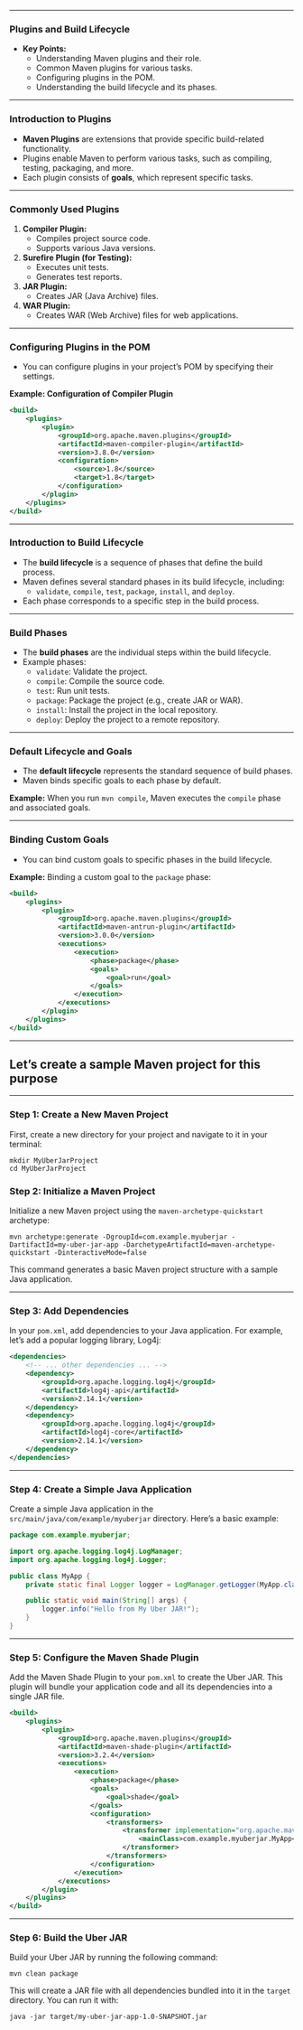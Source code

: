 
---

### Plugins and Build Lifecycle

- **Key Points:**
  - Understanding Maven plugins and their role.
  - Common Maven plugins for various tasks.
  - Configuring plugins in the POM.
  - Understanding the build lifecycle and its phases.

---

### Introduction to Plugins

- **Maven Plugins** are extensions that provide specific build-related functionality.
- Plugins enable Maven to perform various tasks, such as compiling, testing, packaging, and more.
- Each plugin consists of **goals**, which represent specific tasks.

---

### Commonly Used Plugins

1. **Compiler Plugin:**
   - Compiles project source code.
   - Supports various Java versions.
2. **Surefire Plugin (for Testing):**
   - Executes unit tests.
   - Generates test reports.
3. **JAR Plugin:**
   - Creates JAR (Java Archive) files.
4. **WAR Plugin:**
   - Creates WAR (Web Archive) files for web applications.

---

### Configuring Plugins in the POM

- You can configure plugins in your project's POM by specifying their settings.

**Example: Configuration of Compiler Plugin**

```xml
<build>
    <plugins>
        <plugin>
            <groupId>org.apache.maven.plugins</groupId>
            <artifactId>maven-compiler-plugin</artifactId>
            <version>3.8.0</version>
            <configuration>
                <source>1.8</source>
                <target>1.8</target>
            </configuration>
        </plugin>
    </plugins>
</build>
```

---

### Introduction to Build Lifecycle

- The **build lifecycle** is a sequence of phases that define the build process.
- Maven defines several standard phases in its build lifecycle, including:
  - `validate`, `compile`, `test`, `package`, `install`, and `deploy`.

- Each phase corresponds to a specific step in the build process.

---

### Build Phases

- The **build phases** are the individual steps within the build lifecycle.
- Example phases:
  - `validate`: Validate the project.
  - `compile`: Compile the source code.
  - `test`: Run unit tests.
  - `package`: Package the project (e.g., create JAR or WAR).
  - `install`: Install the project in the local repository.
  - `deploy`: Deploy the project to a remote repository.

---

### Default Lifecycle and Goals

- The **default lifecycle** represents the standard sequence of build phases.
- Maven binds specific goals to each phase by default.

**Example:** When you run `mvn compile`, Maven executes the `compile` phase and associated goals.

---

### Binding Custom Goals

- You can bind custom goals to specific phases in the build lifecycle.

**Example:** Binding a custom goal to the `package` phase:

```xml
<build>
    <plugins>
        <plugin>
            <groupId>org.apache.maven.plugins</groupId>
            <artifactId>maven-antrun-plugin</artifactId>
            <version>3.0.0</version>
            <executions>
                <execution>
                    <phase>package</phase>
                    <goals>
                        <goal>run</goal>
                    </goals>
                </execution>
            </executions>
        </plugin>
    </plugins>
</build>
```

---

## Let's create a sample Maven project for this purpose {.center}

--- 

### Step 1: Create a New Maven Project

First, create a new directory for your project and navigate to it in your terminal:

```shell
mkdir MyUberJarProject
cd MyUberJarProject
```

### Step 2: Initialize a Maven Project

Initialize a new Maven project using the `maven-archetype-quickstart` archetype:

```shell
mvn archetype:generate -DgroupId=com.example.myuberjar -DartifactId=my-uber-jar-app -DarchetypeArtifactId=maven-archetype-quickstart -DinteractiveMode=false
```

This command generates a basic Maven project structure with a sample Java application.

---

### Step 3: Add Dependencies

In your `pom.xml`, add dependencies to your Java application. For example, let's add a popular logging library, Log4j:

```xml
<dependencies>
    <!-- ... other dependencies ... -->
    <dependency>
        <groupId>org.apache.logging.log4j</groupId>
        <artifactId>log4j-api</artifactId>
        <version>2.14.1</version>
    </dependency>
    <dependency>
        <groupId>org.apache.logging.log4j</groupId>
        <artifactId>log4j-core</artifactId>
        <version>2.14.1</version>
    </dependency>
</dependencies>
```
---

### Step 4: Create a Simple Java Application

Create a simple Java application in the `src/main/java/com/example/myuberjar` directory. Here's a basic example:

```java
package com.example.myuberjar;

import org.apache.logging.log4j.LogManager;
import org.apache.logging.log4j.Logger;

public class MyApp {
    private static final Logger logger = LogManager.getLogger(MyApp.class);

    public static void main(String[] args) {
        logger.info("Hello from My Uber JAR!");
    }
}
```
---

### Step 5: Configure the Maven Shade Plugin

Add the Maven Shade Plugin to your `pom.xml` to create the Uber JAR. This plugin will bundle your application code and all its dependencies into a single JAR file.

```xml
<build>
    <plugins>
        <plugin>
            <groupId>org.apache.maven.plugins</groupId>
            <artifactId>maven-shade-plugin</artifactId>
            <version>3.2.4</version>
            <executions>
                <execution>
                    <phase>package</phase>
                    <goals>
                        <goal>shade</goal>
                    </goals>
                    <configuration>
                        <transformers>
                            <transformer implementation="org.apache.maven.plugins.shade.resource.ManifestResourceTransformer">
                                <mainClass>com.example.myuberjar.MyApp</mainClass>
                            </transformer>
                        </transformers>
                    </configuration>
                </execution>
            </executions>
        </plugin>
    </plugins>
</build>
```
---

### Step 6: Build the Uber JAR

Build your Uber JAR by running the following command:

```shell
mvn clean package
```

This will create a JAR file with all dependencies bundled into it in the `target` directory. You can run it with:

```shell
java -jar target/my-uber-jar-app-1.0-SNAPSHOT.jar
```

